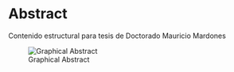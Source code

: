 # Abstract {.unnumbered}

Contenido estructural para tesis de Doctorado Mauricio Mardones

![Graphical Abstract](figures/Esquema.png)

